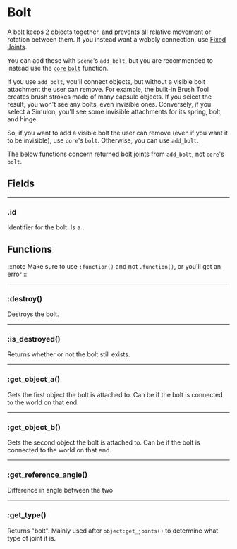 # Bolt

A bolt keeps 2 objects together, and prevents all relative movement or rotation between them. If you instead want a wobbly connection, use [Fixed Joints](/api/joints/FixedJoint).

You can add these with `Scene`'s `add_bolt`, but you are recommended to instead use the [`core` `bolt`](/api/core) function.

If you use `add_bolt`, you'll connect objects, but without a visible bolt attachment the user can remove. For example, the built-in Brush Tool creates brush strokes made of many capsule objects. If you select the result, you won't see any bolts, even invisible ones. Conversely, if you select a Simulon, you'll see some invisible attachments for its spring, bolt, and hinge.

So, if you want to add a visible bolt the user can remove (even if you want it to be invisible), use `core`'s `bolt`. Otherwise, you can use `add_bolt`.

The below functions concern returned bolt joints from `add_bolt`, not `core`'s `bolt`.

## Fields

---

### .id

Identifier for the bolt. Is a <Type name="number" />.

## Functions

:::note
Make sure to use `:function()` and not `.function()`, or you'll get an error
:::

---

### \:destroy()

Destroys the bolt.

---

### \:is_destroyed()

Returns whether or not the bolt still exists.

---

### \:get_object_a()

Gets the first object the bolt is attached to. Can be <Type name="nil" /> if the bolt is connected to the world on that end.

---

### \:get_object_b()

Gets the second object the bolt is attached to. Can be <Type name="nil" /> if the bolt is connected to the world on that end.

---

### \:get_reference_angle()

Difference in angle between the two

---

### \:get_type()

Returns "bolt". Mainly used after `object:get_joints()` to determine what type of joint it is.

